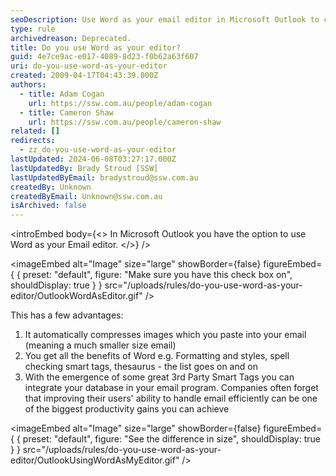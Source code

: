 ```yaml
---
seoDescription: Use Word as your email editor in Microsoft Outlook to compress images, access advanced formatting and spell checking features.
type: rule
archivedreason: Deprecated.
title: Do you use Word as your editor?
guid: 4e7ce9ac-e017-4089-8d23-f0b62a63f607
uri: do-you-use-word-as-your-editor
created: 2009-04-17T04:43:39.000Z
authors:
  - title: Adam Cogan
    url: https://ssw.com.au/people/adam-cogan
  - title: Cameron Shaw
    url: https://ssw.com.au/people/cameron-shaw
related: []
redirects:
  - zz_do-you-use-word-as-your-editor
lastUpdated: 2024-06-08T03:27:17.000Z
lastUpdatedBy: Brady Stroud [SSW]
lastUpdatedByEmail: bradystroud@ssw.com.au
createdBy: Unknown
createdByEmail: Unknown@ssw.com.au
isArchived: false
---
```


<introEmbed
  body={<>
In Microsoft Outlook you have the option to use Word as your Email editor.
  </>}
/>

<imageEmbed
  alt="Image"
  size="large"
  showBorder={false}
  figureEmbed={ {
    preset: "default",
    figure: "Make sure you have this check box on",
    shouldDisplay: true
  } }
  src="/uploads/rules/do-you-use-word-as-your-editor/OutlookWordAsEditor.gif"
/>


This has a few advantages:

1. It automatically compresses images which you paste into your email (meaning a much smaller size email)
2. You get all the benefits of Word e.g. Formatting and styles, spell checking smart tags, thesaurus - the list goes on and on
3. With the emergence of some great 3rd Party Smart Tags you can integrate your database in your email program. Companies often forget that improving their users' ability to handle email efficiently can be one of the biggest productivity gains you can achieve


<imageEmbed
  alt="Image"
  size="large"
  showBorder={false}
  figureEmbed={ {
    preset: "default",
    figure: "See the difference in size",
    shouldDisplay: true
  } }
  src="/uploads/rules/do-you-use-word-as-your-editor/OutlookUsingWordAsMyEditor.gif"
/>

